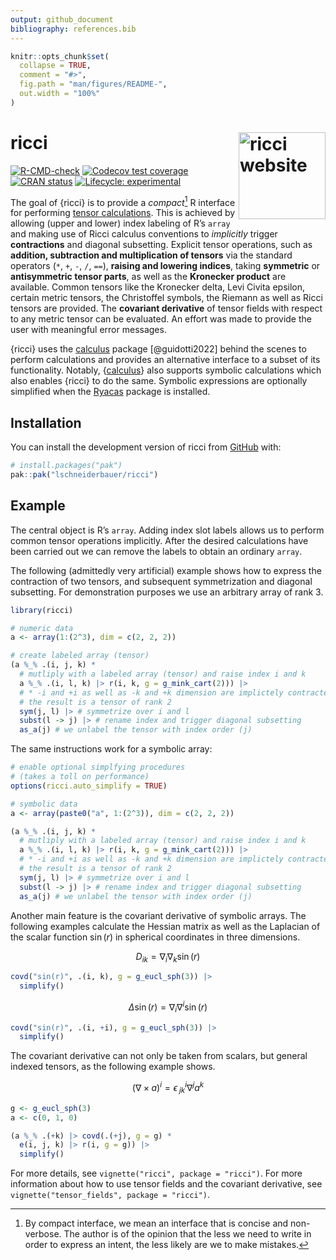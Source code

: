 ```yaml
---
output: github_document
bibliography: references.bib
---
```


<!-- README.md is generated from README.Rmd. Please edit that file -->

```r
knitr::opts_chunk$set(
  collapse = TRUE,
  comment = "#>",
  fig.path = "man/figures/README-",
  out.width = "100%"
)
```

# ricci <a href="https://lschneiderbauer.github.io/ricci/"><img src="man/figures/logo.svg" align="right" height="139" alt="ricci website" /></a>

<!-- badges: start -->

[![R-CMD-check](https://github.com/lschneiderbauer/ricci/actions/workflows/R-CMD-check.yaml/badge.svg)](https://github.com/lschneiderbauer/ricci/actions/workflows/R-CMD-check.yaml) [![Codecov test coverage](https://codecov.io/gh/lschneiderbauer/ricci/graph/badge.svg)](https://app.codecov.io/gh/lschneiderbauer/ricci) [![CRAN status](https://www.r-pkg.org/badges/version/ricci)](https://CRAN.R-project.org/package=ricci) [![Lifecycle: experimental](https://img.shields.io/badge/lifecycle-experimental-orange.svg)](https://lifecycle.r-lib.org/articles/stages.html#experimental)

<!-- badges: end -->

The goal of {ricci} is to provide a *compact*[^1] R interface for performing [tensor calculations](https://en.wikipedia.org/wiki/Ricci_calculus). This is achieved by allowing (upper and lower) index labeling of R’s `array` and making use of Ricci calculus conventions to *implicitly* trigger **contractions** and diagonal subsetting. Explicit tensor operations, such as **addition, subtraction and multiplication of tensors** via the standard operators (`*`, `+`, `-`, `/`, `==`), **raising and lowering indices**, taking **symmetric** or **antisymmetric tensor parts**, as well as the **Kronecker product** are available. Common tensors like the Kronecker delta, Levi Civita epsilon, certain metric tensors, the Christoffel symbols, the Riemann as well as Ricci tensors are provided. The **covariant derivative** of tensor fields with respect to any metric tensor can be evaluated. An effort was made to provide the user with meaningful error messages.

[^1]: By compact interface, we mean an interface that is concise and non-verbose. The author is of the opinion that the less we need to write in order to express an intent, the less likely are we to make mistakes.

{ricci} uses the [calculus](https://calculus.eguidotti.com/) package [@guidotti2022] behind the scenes to perform calculations and provides an alternative interface to a subset of its functionality. Notably, {[calculus](https://calculus.eguidotti.com/)} also supports symbolic calculations which also enables {ricci} to do the same. Symbolic expressions are optionally  simplified when the [Ryacas](https://r-cas.github.io/ryacas/) package is installed.

## Installation

You can install the development version of ricci from [GitHub](https://github.com/) with:

``` r
# install.packages("pak")
pak::pak("lschneiderbauer/ricci")
```

## Example

The central object is R's `array`. Adding index slot labels allows us to perform common tensor operations implicitly. After the desired calculations have been carried out we can remove the labels to obtain an ordinary `array`.

The following (admittedly very artificial) example shows how to express the contraction of two tensors, and subsequent symmetrization and diagonal subsetting. For demonstration purposes we use an arbitrary array of rank 3.

```r
library(ricci)

# numeric data
a <- array(1:(2^3), dim = c(2, 2, 2))

# create labeled array (tensor)
(a %_% .(i, j, k) *
  # mutliply with a labeled array (tensor) and raise index i and k
  a %_% .(i, l, k) |> r(i, k, g = g_mink_cart(2))) |>
  # * -i and +i as well as -k and +k dimension are implictely contracted
  # the result is a tensor of rank 2
  sym(j, l) |> # symmetrize over i and l
  subst(l -> j) |> # rename index and trigger diagonal subsetting
  as_a(j) # we unlabel the tensor with index order (j)
```

The same instructions work for a symbolic array:

```r
# enable optional simplfying procedures
# (takes a toll on performance)
options(ricci.auto_simplify = TRUE)

# symbolic data
a <- array(paste0("a", 1:(2^3)), dim = c(2, 2, 2))

(a %_% .(i, j, k) *
  # mutliply with a labeled array (tensor) and raise index i and k
  a %_% .(i, l, k) |> r(i, k, g = g_mink_cart(2))) |>
  # * -i and +i as well as -k and +k dimension are implictely contracted
  # the result is a tensor of rank 2
  sym(j, l) |> # symmetrize over i and l
  subst(l -> j) |> # rename index and trigger diagonal subsetting
  as_a(j) # we unlabel the tensor with index order (j)
```

Another main feature is the covariant derivative of symbolic arrays. The following examples calculate the Hessian matrix as well as the Laplacian of the scalar function $\sin(r)$ in spherical coordinates in three dimensions.

$$D_{ik} = \nabla_i \nabla_k \sin(r)$$

```r
covd("sin(r)", .(i, k), g = g_eucl_sph(3)) |>
  simplify()
```

$$\Delta \sin(r) = \nabla_i \nabla^i \sin(r)$$
```r
covd("sin(r)", .(i, +i), g = g_eucl_sph(3)) |>
  simplify()
```

The covariant derivative can not only be taken from scalars, but general indexed tensors, as the following example shows.

$$\left(\nabla \times a\right)^i = \epsilon^{i}_{\;jk} \nabla^j a^k$$
```r
g <- g_eucl_sph(3)
a <- c(0, 1, 0)

(a %_% .(+k) |> covd(.(+j), g = g) *
  e(i, j, k) |> r(i, g = g)) |>
  simplify()
```

For more details, see `vignette("ricci", package = "ricci")`. For more information about how to use tensor fields and the covariant derivative, see `vignette("tensor_fields", package = "ricci")`.

